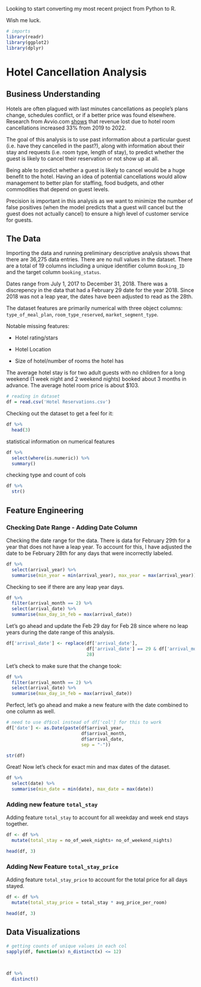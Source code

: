 Looking to start converting my most recent project from Python to R.

Wish me luck.

```r
# imports
library(readr)
library(ggplot2)
library(dplyr)
```

# Hotel Cancellation Analysis

## Business Understanding

Hotels are often plagued with last minutes cancellations as people's plans change, schedules conflict, or if a better price was found elsewhere. Research from Avvio.com [shows](https://www.avvio.com/2022-cancellation-rate-trends/) that revenue lost due to hotel room cancellations increased 33% from 2019 to 2022.

The goal of this analysis is to use past information about a particular guest (i.e. have they cancelled in the past?), along with information about their stay and requests (i.e. room type, length of stay), to predict whether the guest is likely to cancel their reservation or not show up at all.

Being able to predict whether a guest is likely to cancel would be a huge benefit to the hotel. Having an idea of potential cancellations would allow management to better plan for staffing, food budgets, and other commodities that depend on guest levels.

Precision is important in this analysis as we want to minimize the number of false positives (when the model predicts that a guest will cancel but the guest does not actually cancel) to ensure a high level of customer service for guests.

## The Data

Importing the data and running preliminary descriptive analysis shows that there are 36,275 data entries. There are no null values in the dataset. There are a total of 19 columns including a unique identifier column `Booking_ID` and the target column `booking_status`.

Dates range from July 1, 2017 to December 31, 2018. There was a discrepency in the data that had a February 29 date for the year 2018. Since 2018 was not a leap year, the dates have been adjusted to read as the 28th.

The dataset features are primarily numerical with three object columns: `type_of_meal_plan`, `room_type_reserved`, `market_segment_type`.

Notable missing features:

-   Hotel rating/stars

-   Hotel Location

-   Size of hotel/number of rooms the hotel has

The average hotel stay is for two adult guests with no children for a long weekend (1 week night and 2 weekend nights) booked about 3 months in advance. The average hotel room price is about \$103.

```r
# reading in dataset
df = read.csv('Hotel Reservations.csv')
```

Checking out the dataset to get a feel for it:

```r

df %>% 
  head(3)
```

statistical information on numerical features

```r
df %>% 
  select(where(is.numeric)) %>% 
  summary()
```

checking type and count of cols

```r
df %>% 
  str()
```

## Feature Engineering

### Checking Date Range - Adding Date Column

Checking the date range for the data. There is data for February 29th for a year that does not have a leap year. To account for this, I have adjusted the date to be February 28th for any days that were incorrectly labeled.

```r
df %>% 
  select(arrival_year) %>% 
  summarise(min_year = min(arrival_year), max_year = max(arrival_year))


```

Checking to see if there are any leap year days.

```r
df %>% 
  filter(arrival_month == 2) %>% 
  select(arrival_date) %>% 
  summarise(max_day_in_feb = max(arrival_date))
```

Let's go ahead and update the Feb 29 day for Feb 28 since where no leap years during the date range of this analysis.

```r
df['arrival_date'] <- replace(df['arrival_date'], 
                              df['arrival_date'] == 29 & df['arrival_month'] ==2,
                              28)
```

Let's check to make sure that the change took:

```r
df %>% 
  filter(arrival_month == 2) %>% 
  select(arrival_date) %>% 
  summarise(max_day_in_feb = max(arrival_date))
```

Perfect, let's go ahead and make a new feature with the date combined to one column as well.

```r
# need to use df$col instead of df['col'] for this to work
df['date'] <- as.Date(paste(df$arrival_year, 
                            df$arrival_month, 
                            df$arrival_date, 
                            sep = "-"))

str(df)
```

Great! Now let's check for exact min and max dates of the dataset.

```r
df %>% 
  select(date) %>% 
  summarise(min_date = min(date), max_date = max(date))
```

### Adding new feature `total_stay`

Adding feature `total_stay` to account for all weekday and week end stays together.

```r
df <- df %>% 
  mutate(total_stay = no_of_week_nights+ no_of_weekend_nights)

head(df, 3)
```

### Adding New Feature `total_stay_price`

Adding feature `total_stay_price` to account for the total price for all days stayed.

```r
df <- df %>% 
  mutate(total_stay_price = total_stay * avg_price_per_room)

head(df, 3)
```

## Data Visualizations

```r

# getting counts of unique values in each col               
sapply(df, function(x) n_distinct(x) <= 12)     
     
     

df %>% 
  distinct()
```
